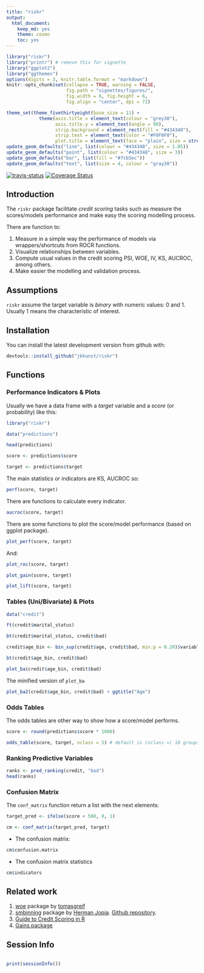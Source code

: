 ```yaml
---
title: "riskr"
output:
  html_document:
    keep_md: yes
    theme: cosmo
    toc: yes
---
```

<!-- README.md is generated from README.Rmd -->

<!--
<a href="https://github.com/jbkunst/riskr"><img style="position: absolute; top: 0; right: 0; border: 0;" src="https://camo.githubusercontent.com/652c5b9acfaddf3a9c326fa6bde407b87f7be0f4/68747470733a2f2f73332e616d617a6f6e6177732e636f6d2f6769746875622f726962626f6e732f666f726b6d655f72696768745f6f72616e67655f6666373630302e706e67" alt="Fork me on GitHub" data-canonical-src="https://s3.amazonaws.com/github/ribbons/forkme_right_orange_ff7600.png"></a>

<style>
  table, .table {
    width: 90%;
    margin-left: auto;
    margin-right: auto;
    font-size: 0.8em;
  }
</style>
--> 

```r
library("riskr")
library("printr") # remove this for vignette
library("ggplot2")
library("ggthemes")
options(digits = 3, knitr.table.format = "markdown")
knitr::opts_chunk$set(collapse = TRUE, warning = FALSE,
                      fig.path = "vignettes/figures/",
                      fig.width = 6, fig.height = 6,
                      fig.align = "center", dpi = 72)

theme_set(theme_fivethirtyeight(base_size = 11) +
            theme(axis.title = element_text(colour = "grey30"),
                  axis.title.y = element_text(angle = 90),
                  strip.background = element_rect(fill = "#434348"),
                  strip.text = element_text(color = "#F0F0F0"),
                  plot.title = element_text(face = "plain", size = structure(1.2, class = "rel"))))
update_geom_defaults("line", list(colour = "#434348", size = 1.05))
update_geom_defaults("point", list(colour = "#434348", size = 3))
update_geom_defaults("bar", list(fill = "#7cb5ec"))
update_geom_defaults("text", list(size = 4, colour = "gray30"))
```

[![travis-status](https://api.travis-ci.org/jbkunst/riskr.svg)](https://travis-ci.org/jbkunst/riskr)
[![Coverage Status](https://coveralls.io/repos/jbkunst/riskr/badge.svg?branch=master&service=github)](https://coveralls.io/github/jbkunst/riskr?branch=master)


## Introduction

The `riskr` package facilitate *credit scoring* tasks such as measure the scores/models performance and make easy the scoring modelling process.

There are function to:

 1. Measure in a simple way the performance of models via wrappers/shortcuts from ROCR functions.
 2. Visualize relationships between variables.
 4. Compute usual values in the credit scoring PSI, WOE, IV, KS, AUCROC, among others.
 5. Make easier the modelling and validation process. 

## Assumptions

`riskr` assume the target variable is *binary* with numeric values: 0 and 1. Usually 1 means the characteristic of interest.

## Installation

You can install the latest development version from github with:

```r
devtools::install_github("jbkunst/riskr")
```

## Functions

### Performance Indicators & Plots

Usually we have a data frame with a *target* variable and a *score* (or probability) like this:

```r
library("riskr")

data("predictions")

head(predictions)

score <- predictions$score

target <- predictions$target
```

The main statistics or indicators are KS, AUCROC so:

```r
perf(score, target)
```

There are functions to calculate every indicator.

```r
aucroc(score, target)
```

There are some functions to plot the score/model performance (based on ggplot package).

```r
plot_perf(score, target)
```

And:

```r
plot_roc(score, target)

plot_gain(score, target)

plot_lift(score, target)
```

### Tables (Uni/Bivariate) & Plots

```r
data("credit")

ft(credit$marital_status)

bt(credit$marital_status, credit$bad)

credit$age_bin <- bin_sup(credit$age, credit$bad, min.p = 0.20)$variable_new

bt(credit$age_bin, credit$bad)
```

```r
plot_ba(credit$age_bin, credit$bad)
```

The minified version of `plot_ba`
```r
plot_ba2(credit$age_bin, credit$bad) + ggtitle("Age")
```


### Odds Tables

The odds tables are other way to show how a score/model performs.

```r
score <- round(predictions$score * 1000)

odds_table(score, target, nclass = 5) # default is (nclass =) 10 groups of equal size
```

### Ranking Predictive Variables

```r
ranks <- pred_ranking(credit, "bad")
head(ranks)
```

### Confusion Matrix

The `conf_matrix` function return a list with the next elements:

```r
target_pred <- ifelse(score < 500, 0, 1)

cm <- conf_matrix(target_pred, target)
```

- The confusion matrix:
```r
cm$confusion.matrix
```

- The confusion matrix statistics
```r
cm$indicators
```

## Related work

1. [woe](http://github.com/tomasgreif/woe) package by [tomasgreif](http://github.com/tomasgreif)
1. [smbinning](http://cran.r-project.org/web/packages/smbinning) package by [Herman Jopia](http://github.com/hjopia). [Github repository](https://github.com/cran/smbinning).
1. [Guide to Credit Scoring in R](https://cran.r-project.org/doc/contrib/Sharma-CreditScoring.pdf)
1. [Gains package](https://cran.r-project.org/web/packages/gains/gains.pdf)

## Session Info
```r
```

```r
print(sessionInfo())
```